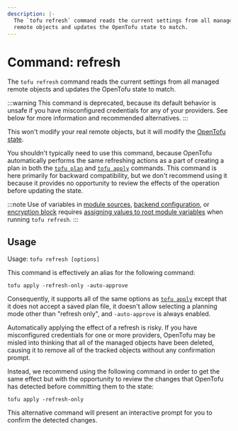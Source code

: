 ```yaml
---
description: |-
  The `tofu refresh` command reads the current settings from all managed
  remote objects and updates the OpenTofu state to match.
---
```


# Command: refresh

The `tofu refresh` command reads the current settings from all managed
remote objects and updates the OpenTofu state to match.

:::warning
This command is deprecated, because its default behavior is
unsafe if you have misconfigured credentials for any of your providers.
See below for more information and recommended alternatives.
:::

This won't modify your real remote objects, but it will modify the
[OpenTofu state](../../language/state/index.mdx).

You shouldn't typically need to use this command, because OpenTofu
automatically performs the same refreshing actions as a part of creating
a plan in both the
[`tofu plan`](../../cli/commands/plan.mdx)
and
[`tofu apply`](../../cli/commands/apply.mdx)
commands. This command is here primarily for backward compatibility, but
we don't recommend using it because it provides no opportunity to review
the effects of the operation before updating the state.

:::note
Use of variables in [module sources](../../language/modules/sources.mdx#support-for-variable-and-local-evaluation),
[backend configuration](../../language/settings/backends/configuration.mdx#variables-and-locals),
or [encryption block](../../language/state/encryption.mdx#configuration)
requires [assigning values to root module variables](../../language/values/variables.mdx#assigning-values-to-root-module-variables)
when running `tofu refresh`.
:::

## Usage

Usage: `tofu refresh [options]`

This command is effectively an alias for the following command:

```
tofu apply -refresh-only -auto-approve
```

Consequently, it supports all of the same options as
[`tofu apply`](../../cli/commands/apply.mdx) except that it does not accept a saved
plan file, it doesn't allow selecting a planning mode other than "refresh only",
and `-auto-approve` is always enabled.

Automatically applying the effect of a refresh is risky. If you have
misconfigured credentials for one or more providers, OpenTofu may
be misled into thinking that all of the managed objects have been deleted,
causing it to remove all of the tracked objects without any confirmation prompt.

Instead, we recommend using the following command in order to get the same
effect but with the opportunity to review the changes that OpenTofu has
detected before committing them to the state:

```
tofu apply -refresh-only
```

This alternative command will present an interactive prompt for you to confirm
the detected changes.
